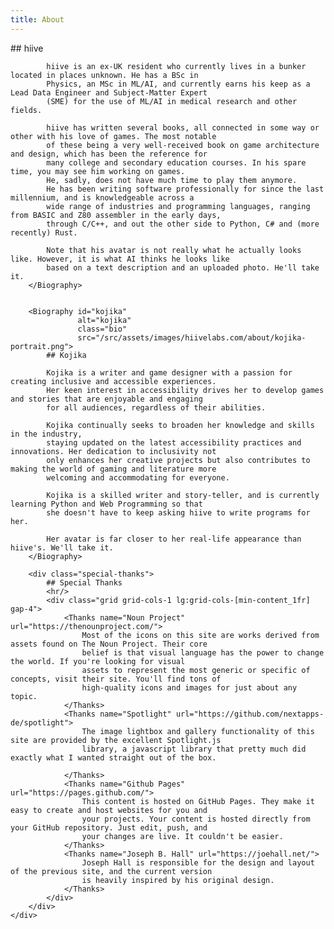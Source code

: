 ```yaml
---
title: About
---
```



<BaseLayout title={frontmatter.title} current="/about">
    <div class="container about">
        <Biography id="hiive"
                   alt="hiive"
                   class="bio"
                   src="/src/assets/images/hiivelabs.com/about/hiive-portrait.png">
            ## hiive

            hiive is an ex-UK resident who currently lives in a bunker located in places unknown. He has a BSc in
            Physics, an MSc in ML/AI, and currently earns his keep as a Lead Data Engineer and Subject-Matter Expert
            (SME) for the use of ML/AI in medical research and other fields.

            hiive has written several books, all connected in some way or other with his love of games. The most notable
            of these being a very well-received book on game architecture and design, which has been the reference for
            many college and secondary education courses. In his spare time, you may see him working on games.
            He, sadly, does not have much time to play them anymore.
            He has been writing software professionally for since the last millennium, and is knowledgeable across a
            wide range of industries and programming languages, ranging from BASIC and Z80 assembler in the early days,
            through C/C++, and out the other side to Python, C# and (more recently) Rust.

            Note that his avatar is not really what he actually looks like. However, it is what AI thinks he looks like
            based on a text description and an uploaded photo. He'll take it.
        </Biography>


        <Biography id="kojika"
                   alt="kojika"
                   class="bio"
                   src="/src/assets/images/hiivelabs.com/about/kojika-portrait.png">
            ## Kojika

            Kojika is a writer and game designer with a passion for creating inclusive and accessible experiences.
            Her keen interest in accessibility drives her to develop games and stories that are enjoyable and engaging
            for all audiences, regardless of their abilities.

            Kojika continually seeks to broaden her knowledge and skills in the industry,
            staying updated on the latest accessibility practices and innovations. Her dedication to inclusivity not
            only enhances her creative projects but also contributes to making the world of gaming and literature more
            welcoming and accommodating for everyone.

            Kojika is a skilled writer and story-teller, and is currently learning Python and Web Programming so that
            she doesn't have to keep asking hiive to write programs for her.

            Her avatar is far closer to her real-life appearance than hiive's. We'll take it.
        </Biography>

        <div class="special-thanks">
            ## Special Thanks
            <hr/>
            <div class="grid grid-cols-1 lg:grid-cols-[min-content_1fr] gap-4">
                <Thanks name="Noun Project" url="https://thenounproject.com/">
                    Most of the icons on this site are works derived from assets found on The Noun Project. Their core
                    belief is that visual language has the power to change the world. If you're looking for visual
                    assets to represent the most generic or specific of concepts, visit their site. You'll find tons of
                    high-quality icons and images for just about any topic.
                </Thanks>
                <Thanks name="Spotlight" url="https://github.com/nextapps-de/spotlight">
                    The image lightbox and gallery functionality of this site are provided by the excellent Spotlight.js
                    library, a javascript library that pretty much did exactly what I wanted straight out of the box.

                </Thanks>
                <Thanks name="Github Pages" url="https://pages.github.com/">
                    This content is hosted on GitHub Pages. They make it easy to create and host websites for you and
                    your projects. Your content is hosted directly from your GitHub repository. Just edit, push, and
                    your changes are live. It couldn't be easier.
                </Thanks>
                <Thanks name="Joseph B. Hall" url="https://joehall.net/">
                    Joseph Hall is responsible for the design and layout of the previous site, and the current version
                    is heavily inspired by his original design.
                </Thanks>
            </div>
        </div>
    </div>
</BaseLayout>
